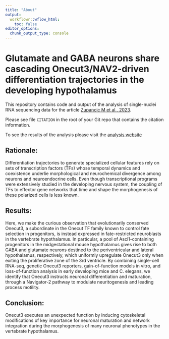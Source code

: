 ```yaml
---
title: "About"
output:
  workflowr::wflow_html:
    toc: false
editor_options:
  chunk_output_type: console
---
```


# Glutamate and GABA neurons share cascading Onecut3/NAV2-driven differentiation trajectories in the developing hypothalamus

This repository contains code and output of the analysis of single-nuclei
RNA sequencing data for the article [Zupancic M et al., 2023][publication].

Please see file `CITATION` in the root of your Git repo that contains
the citation information.

To see the results of the analysis please visit
the [analysis website][website]

## Rationale:

Differentiation trajectories to generate specialized cellular features rely on sets of transcription factors (TFs) whose temporal dynamics and coexistence underlie morphological and neurochemical divergence among neurons and neuroendocrine cells. Even though transcriptional programs were extensively studied in the developing nervous system, the coupling of TFs to effector gene networks that time and shape the morphogenesis of these polarized cells is less known.

## Results:

Here, we make the curious observation that evolutionarily conserved Onecut3, a subordinate in the Onecut TF family known to control fate selection in progenitors, is instead expressed in fate-restricted neuroblasts in the vertebrate hypothalamus. In particular, a pool of Ascl1-containing progenitors in the midgestational mouse hypothalamus gives rise to both GABA and glutamate neurons destined to the periventricular and lateral hypothalamus, respectively, which uniformly upregulate Onecut3 only when exiting the proliferative zone of the 3rd ventricle. By combining single-cell RNA-seq, genetic Onecut3 reporters, gain-of-function models in vitro, and loss-of-function analysis in early developing mice and C. elegans, we identify that Onecut3 instructs neuronal differentiation and maturation, through a Navigator-2 pathway to modulate neuritogenesis and leading process motility.

## Conclusion:

Onecut3 executes an unexpected function by inducing cytoskeletal modifications of key importance for neuronal maturation and network integration during the morphogenesis of many neuronal phenotypes in the vertebrate hypothalamus.

[publication]: https://doi.org/ "Zupancic M et al., 2023"
[website]: https://harkany-lab.github.io/Zupancic_2023/index.html "Analysis website"